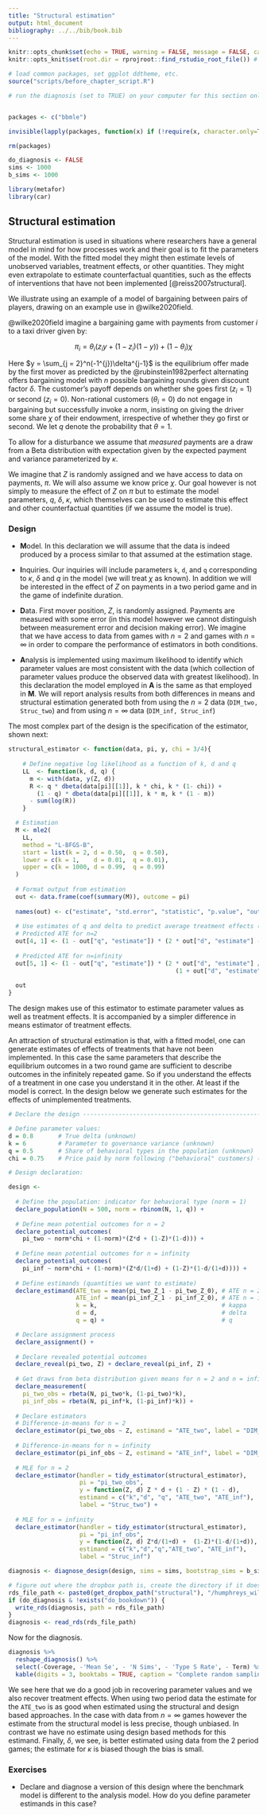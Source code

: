 ```yaml
---
title: "Structural estimation"
output: html_document
bibliography: ../../bib/book.bib 
---
```


<!-- note do_bookdown is set in index.rmd, so we know if you're running just this .Rmd or compiling the book-->
```r
knitr::opts_chunk$set(echo = TRUE, warning = FALSE, message = FALSE, cache = FALSE)
knitr::opts_knit$set(root.dir = rprojroot::find_rstudio_root_file()) # files are all relative to RStudio project home
```

```r
# load common packages, set ggplot ddtheme, etc.
source("scripts/before_chapter_script.R")
```

<!-- start post here, do not edit above -->

<!-- make sure to rename the section title below -->

```r
# run the diagnosis (set to TRUE) on your computer for this section only before pushing to Github. no diagnosis will ever take place on github.


packages <- c("bbmle")

invisible(lapply(packages, function(x) if (!require(x, character.only=T)){install.packages(x);library(x, character.only = T)}))

rm(packages)

do_diagnosis <- FALSE
sims <- 1000
b_sims <- 1000
```

```r
library(metafor)
library(car)
```

## Structural estimation

Structural estimation is used in situations where researchers have a general model in mind for how processes work and their goal is to fit the parameters of the model. With the fitted model they might then estimate levels of unobserved variables, treatment effects, or other quantities. They might even extrapolate to estimate counterfactual quantities, such as the effects of interventions that have not been implemented [@reiss2007structural]. 

We illustrate using an example of a model of bargaining between pairs of players, drawing on an example use in  @wilke2020field. 

@wilke2020field imagine a bargaining game with payments from customer $i$ to a taxi driver given by:

$$\pi_i =  \theta_i(z_iy + (1-z_i)(1-y)) + (1-\theta_i)\chi$$

Here  $y = \sum_{j = 2}^n(-1^{j})\delta^{j-1}$ is the equilibrium offer made by the first mover as predicted by the @rubinstein1982perfect alternating offers bargaining model with $n$ possible bargaining rounds given discount factor  $\delta$. The  customer's payoff  depends on whether she goes first ($z_i = 1$) or second ($z_i = 0$). Non-rational customers ($\theta_i = 0$) do not engage in bargaining but successfully invoke a norm, insisting on giving the driver some share $\chi$ of their endowment, irrespective of whether they go first or second. We let $q$ denote the probability that $\theta = 1$.

To allow for a disturbance we assume that *measured* payments are a draw from a Beta distribution with expectation given by the expected payment and variance parameterized by $\kappa$. 

We imagine that $Z$ is randomly assigned and we have access to data on payments, $\pi$. We will also assume we know price $\chi$. Our goal however is not simply to measure the effect of $Z$ on $\pi$ but to estimate the model parameters, $q$,  $\delta$, $\kappa$, which themselves can be used to estimate this effect and other counterfactual quantities (if we assume the model is true).

### Design

-  **M**odel. In this declaration we will assume that the data is indeed produced by a process similar to that assumed at the estimation stage. 

- **I**nquiries. Our inquiries will include parameters `k`, `d`, and `q` corresponding to $\kappa$, $\delta$ and $q$ in the model (we will treat $\chi$ as known). In addition we will be interested in the effect of $Z$ on payments in a two period game and in the game of indefinite duration.   

- **D**ata. First mover position, $Z$, is randomly assigned. Payments are measured with some error (in this model however we cannot distinguish between measurement error and decision making error). We imagine that we have access to data from games with $n=2$ and games with $n=\infty$ in order to compare the performance of estimators in both conditions.

- **A**nalysis is implemented using maximum likelihood to identify which parameter values are most consistent with the data (which collection of parameter values produce the observed data with greatest likelihood). In this declaration the model employed in **A** is the same as that employed in **M**. We will report analysis results from both differences in means and structural estimation generated both from using the $n=2$ data (`DIM_two, Struc_two`) and from using $n=\infty$ data (`DIM_inf, Struc_inf`) 

The most complex part of the design is the specification of the estimator, shown next:

```r

structural_estimator <- function(data, pi, y, chi = 3/4){
    
    # Define negative log likelihood as a function of k, d and q
    LL  <- function(k, d, q) {
      m <- with(data, y(Z, d))
      R <- q * dbeta(data[pi][[1]], k * chi, k * (1- chi)) +
        (1 - q) * dbeta(data[pi][[1]], k * m, k * (1 - m))
      - sum(log(R))
    }

  # Estimation
  M <- mle2(
    LL,
    method = "L-BFGS-B",
    start = list(k = 2, d = 0.50,  q = 0.50),
    lower = c(k = 1,    d = 0.01,  q = 0.01),
    upper = c(k = 1000, d = 0.99,  q = 0.99)
  )
  
  # Format output from estimation
  out <- data.frame(coef(summary(M)), outcome = pi)
  
  names(out) <- c("estimate", "std.error", "statistic", "p.value", "outcome")
  
  # Use estimates of q and delta to predict average treatment effects (ATEs)
  # Predicted ATE for n=2
  out[4, 1] <- (1 - out["q", "estimate"]) * (2 * out["d", "estimate"] - 1)
  
  # Predicted ATE for n=infinity
  out[5, 1] <- (1 - out["q", "estimate"]) * (2 * out["d", "estimate"] /
                                               (1 + out["d", "estimate"]) - 1)
  
  out
}
```

The design makes use of this estimator to estimate parameter values as well as treatment effects. It is accompanied by a simpler difference in means estimator of treatment effects.

An attraction of structural estimation is that, with a fitted model, one can generate estimates of effects of treatments that have not been implemented. In this case the 
same parameters that describe the equilibrium outcomes in a two round game are sufficient to describe outcomes in the infinitely repeated game. So if you understand the effects of a treatment in one case you understand it in the other. At least if the model is correct.  In the design below we generate such estimates for the effects of unimplemented treatments. 


```r
# Declare the design ----------------------------------------------------------

# Define parameter values:
d = 0.8       # True delta (unknown)
k = 6         # Parameter to governance variance (unknown)
q = 0.5       # Share of behavioral types in the population (unknown)
chi = 0.75    # Price paid by norm following ("behavioral" customers) (known)

# Design declaration:

design <- 
  
  # Define the population: indicator for behavioral type (norm = 1)
  declare_population(N = 500, norm = rbinom(N, 1, q)) +
  
  # Define mean potential outcomes for n = 2 
  declare_potential_outcomes(
    pi_two ~ norm*chi + (1-norm)*(Z*d + (1-Z)*(1-d))) +
  
  # Define mean potential outcomes for n = infinity
  declare_potential_outcomes(
    pi_inf ~ norm*chi + (1-norm)*(Z*d/(1+d) + (1-Z)*(1-d/(1+d)))) +
  
  # Define estimands (quantities we want to estimate)
  declare_estimand(ATE_two = mean(pi_two_Z_1 - pi_two_Z_0), # ATE n = 2
                   ATE_inf = mean(pi_inf_Z_1 - pi_inf_Z_0), # ATE n = infinity
                   k = k,                                   # kappa
                   d = d,                                   # delta
                   q = q) +                                 # q

  # Declare assignment process 
  declare_assignment() +
  
  # Declare revealed potential outcomes
  declare_reveal(pi_two, Z) + declare_reveal(pi_inf, Z) +
  
  # Get draws from beta distribution given means for n = 2 and n = infinity
  declare_measurement(
    pi_two_obs = rbeta(N, pi_two*k, (1-pi_two)*k),      
    pi_inf_obs = rbeta(N, pi_inf*k, (1-pi_inf)*k)) +
  
  # Declare estimators
  # Difference-in-means for n = 2
  declare_estimator(pi_two_obs ~ Z, estimand = "ATE_two", label = "DIM_two") +
  
  # Difference-in-means for n = infinity
  declare_estimator(pi_inf_obs ~ Z, estimand = "ATE_inf", label = "DIM_inf") +
  
  # MLE for n = 2
  declare_estimator(handler = tidy_estimator(structural_estimator), 
                    pi = "pi_two_obs", 
                    y = function(Z, d) Z * d + (1 - Z) * (1 - d), 
                    estimand = c("k","d", "q", "ATE_two", "ATE_inf"), 
                    label = "Struc_two") +
  
  # MLE for n = infinity
  declare_estimator(handler = tidy_estimator(structural_estimator),
                    pi = "pi_inf_obs", 
                    y = function(Z, d) Z*d/(1+d) +  (1-Z)*(1-d/(1+d)),
                    estimand = c("k","d","q","ATE_two", "ATE_inf"), 
                    label = "Struc_inf") 
```


```r
diagnosis <- diagnose_design(design, sims = sims, bootstrap_sims = b_sims) 
```


```r
# figure out where the dropbox path is, create the directory if it doesn't exist, and name the RDS file
rds_file_path <- paste0(get_dropbox_path("structural"), "/humphreys_wilke.RDS")
if (do_diagnosis & !exists("do_bookdown")) {
  write_rds(diagnosis, path = rds_file_path)
}
diagnosis <- read_rds(rds_file_path)
```

Now for the diagnosis. 
```r
diagnosis %>%
  reshape_diagnosis() %>%
  select(-Coverage, -'Mean Se', - 'N Sims', - 'Type S Rate', - Term) %>%
  kable(digits = 3, booktabs = TRUE, caption = "Complete random sampling design diagnosis")
```

We see here that we do a good job in recovering parameter values and we also recover treatment effects. When using two period data the estimate for the `ATE_two` is as good when estimated using the structural and design based approaches. In the case with data from $n=\infty$ games however the estimate from the structural model is less precise, though unbiased. In contrast we have no estimate using design based methods for this estimand. Finally, $\delta$, we see, is better estimated using data from the 2 period games; the estimate for $\kappa$ is biased though the bias is small.


### Exercises

- Declare and diagnose a version of this design where the benchmark model is different to the analysis model. How do you define parameter estimands in this case?
